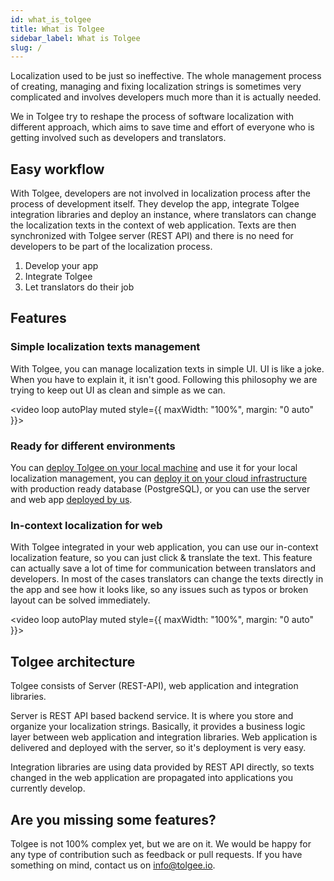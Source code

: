 ```yaml
---
id: what_is_tolgee
title: What is Tolgee
sidebar_label: What is Tolgee
slug: /
---
```

Localization used to be just so ineffective. The whole management process of creating, managing and fixing localization strings
is sometimes very complicated and involves developers much more than it is actually needed.

We in Tolgee try to reshape the process of software localization with different approach, which aims to save time and
effort of everyone who is getting involved such as developers and translators.

## Easy workflow
With Tolgee, developers are not involved in localization process after the process of development itself. They develop
the app, integrate Tolgee integration libraries and deploy an instance, where translators can change the localization
texts in the context of web application. Texts are then synchronized with Tolgee server (REST API) and there is no need
for developers to be part of the localization process.

1. Develop your app
2. Integrate Tolgee
3. Let translators do their job

## Features
### Simple localization texts management
With Tolgee, you can manage localization texts in simple UI. UI is like a joke. When you have to explain it,
it isn't good. Following this philosophy we are trying to keep out UI as clean and simple as we can.

<video loop autoPlay muted style={{ maxWidth: "100%", margin: "0 auto" }}>
  <source src="/platform.mov"></source>
</video>


### Ready for different environments
You can [deploy Tolgee on your local machine](/docs/server_and_web_app/self_hosting/running_with_docker#running-it-locally)
and use it for your local localization management, you can
[deploy it on your cloud infrastructure](/docs/server_and_web_app/self_hosting/running_with_docker#running-with-compose) with production
ready database (PostgreSQL), or you can use the server and web app [deployed by us](https://app.tolgee.io).

### In-context localization for web
With Tolgee integrated in your web application, you can use our in-context localization feature, so
you can just click & translate the text. This feature can actually save a lot of time for communication between
translators and developers. In most of the cases translators can change the texts directly in the app and see how it
looks like, so any issues such as typos or broken layout can be solved immediately.

<video loop autoPlay muted style={{ maxWidth: "100%", margin: "0 auto" }}>
  <source src="/in-context.mov"></source>
</video>

## Tolgee architecture
Tolgee consists of Server (REST-API), web application and integration libraries.

Server is REST API based backend service. It is where you store and organize your localization strings. Basically, it
provides a business logic layer between web application and integration libraries. Web application is delivered and deployed
with the server, so it's deployment is very easy.

Integration libraries are using data provided by REST API directly, so texts changed in the web application are propagated
into applications you currently develop.

## Are you missing some features?
Tolgee is not 100% complex yet, but we are on it. We would be happy for any type of
contribution such as feedback or pull requests. If you have something on mind, contact us on [info@tolgee.io](mailto:info@tolgee.io).
